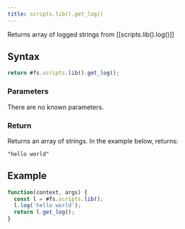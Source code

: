 ```yaml
---
title: scripts.lib().get_log()
---
```


Returns array of logged strings from [[scripts.lib().log()]]

## Syntax

```js
return #fs.scripts.lib().get_log();
```

### Parameters

There are no known parameters.

### Return

Returns an array of strings. In the example below, returns:

```
"hello world"
```

## Example

```js
function(context, args) {
  const l = #fs.scripts.lib();
  l.log('hello world');
  return l.get_log();
}
```
